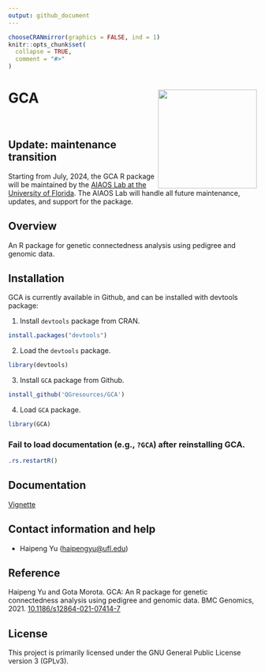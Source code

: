 ```yaml
---
output: github_document
---
```


<!-- README.md is generated from README.Rmd. Please edit README.Rmd (this file) -->

```r
chooseCRANmirror(graphics = FALSE, ind = 1)
knitr::opts_chunk$set(
  collapse = TRUE,
  comment = "#>"
)
```

# GCA <img src="man/figures/GCA.png" height="200" align="right"/>

<br>

## Update: maintenance transition
Starting from July, 2024, the GCA R package will be maintained by the [AIAOS Lab at the University of Florida](https://github.com/uf-aiaos/GCA). The AIAOS Lab will handle all future maintenance, updates, and support for the package. 

## Overview 
An R package for genetic connectedness analysis using pedigree and genomic data. 

## Installation
GCA is currently available in Github, and can be installed with devtools package: 

1. Install `devtools` package from CRAN. 
```r
install.packages("devtools")
```

2. Load the `devtools` package.
```r
library(devtools)
```

3. Install `GCA` package from Github.
```r
install_github('QGresources/GCA')
```

4. Load `GCA` package. 
```r
library(GCA)
```

### Fail to load documentation (e.g., `?GCA`) after reinstalling GCA.
```r
.rs.restartR() 
```

## Documentation
[Vignette](https://qgresources.github.io/GCA_Vignette/GCA.html)

## Contact information and help
- Haipeng Yu (<haipengyu@ufl.edu>)

## Reference
Haipeng Yu and Gota Morota. GCA: An R package for genetic connectedness analysis using pedigree and genomic data. BMC Genomics, 2021. [10.1186/s12864-021-07414-7](https://bmcgenomics.biomedcentral.com/articles/10.1186/s12864-021-07414-7)

## License
This project is primarily licensed under the GNU General Public License version 3 (GPLv3).
